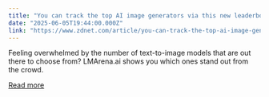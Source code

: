 ```yaml
---
title: "You can track the top AI image generators via this new leaderboard - and vote for your favorite too"
date: "2025-06-05T19:44:00.000Z"
link: "https://www.zdnet.com/article/you-can-track-the-top-ai-image-generators-via-this-new-leaderboard-and-vote-for-your-favorite-too/"
---
```


Feeling overwhelmed by the number of text-to-image models that are out there to choose from? LMArena.ai shows you which ones stand out from the crowd.

[Read more](https://www.zdnet.com/article/you-can-track-the-top-ai-image-generators-via-this-new-leaderboard-and-vote-for-your-favorite-too/)
